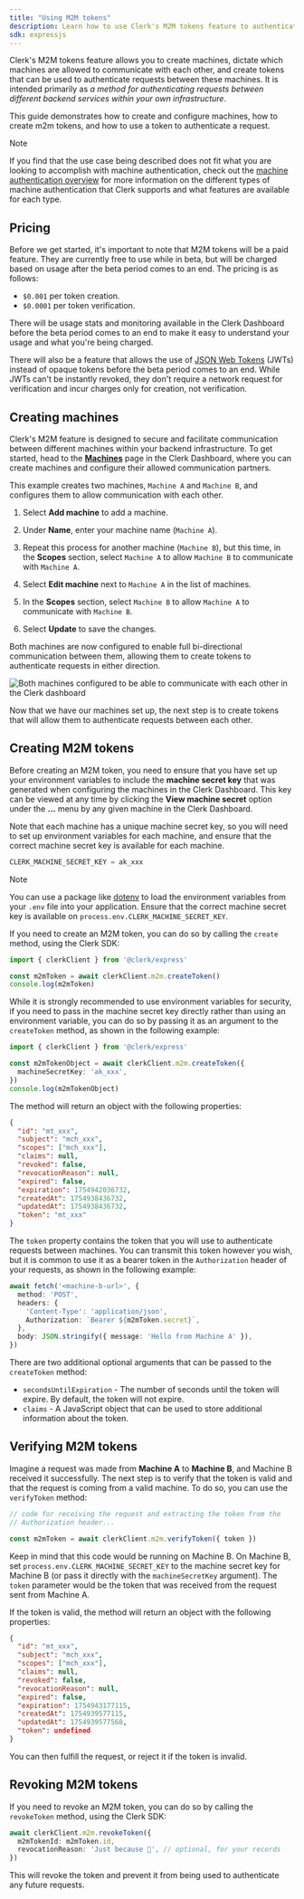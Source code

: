 ```yaml
---
title: "Using M2M tokens"
description: Learn how to use Clerk's M2M tokens feature to authenticate requests between machines.
sdk: expressjs
---
```


<If sdk="expressjs">
  <TutorialHero
    exampleRepo={[
{
  title: "Express & Clerk M2M Tokens Demo Repo",
  link: "https://github.com/clerk/m2m-example/tree/main"
}
]}
    beforeYouStart={[
{
  title: "A Clerk application is required.",
  link: "/docs/quickstarts/setup-clerk",
  icon: "clerk",
}
]}
  />
</If>

Clerk's M2M tokens feature allows you to create machines, dictate which machines are allowed to communicate with each other, and create tokens that can be used to authenticate requests between these machines. It is intended primarily as _a method for authenticating requests between different backend services within your own infrastructure_.

This guide demonstrates how to create and configure machines, how to create m2m tokens, and how to use a token to authenticate a request.

> [!NOTE]
> If you find that the use case being described does not fit what you are looking to accomplish with machine authentication, check out the [machine authentication overview](/docs/machine-auth/overview) for more information on the different types of machine authentication that Clerk supports and what features are available for each type.

## Pricing

Before we get started, it's important to note that M2M tokens will be a paid feature. They are currently free to use while in beta, but will be charged based on usage after the beta period comes to an end. The pricing is as follows:

- `$0.001` per token creation.
- `$0.0001` per token verification.

There will be usage stats and monitoring available in the Clerk Dashboard before the beta period comes to an end to make it easy to understand your usage and what you're being charged.

There will also be a feature that allows the use of [JSON Web Tokens](https://en.wikipedia.org/wiki/JSON_Web_Token) (JWTs) instead of opaque tokens before the beta period comes to an end. While JWTs can't be instantly revoked, they don't require a network request for verification and incur charges only for creation, not verification.

## Creating machines

Clerk's M2M feature is designed to secure and facilitate communication between different machines within your backend infrastructure. To get started, head to the [**Machines**](https://dashboard.clerk.com/last-active?path=machines) page in the Clerk Dashboard, where you can create machines and configure their allowed communication partners.

This example creates two machines, `Machine A` and `Machine B`, and configures them to allow communication with each other.

1. Select **Add machine** to add a machine.

1. Under **Name**, enter your machine name (`Machine A`).

1. Repeat this process for another machine (`Machine B`), but this time, in the **Scopes** section, select `Machine A` to allow `Machine B` to communicate with `Machine A`.

1. Select **Edit machine** next to `Machine A` in the list of machines.

1. In the **Scopes** section, select `Machine B` to allow `Machine A` to communicate with `Machine B`.

1. Select **Update** to save the changes.

Both machines are now configured to enable full bi-directional communication between them, allowing them to create tokens to authenticate requests in either direction.

![Both machines configured to be able to communicate with each other in the Clerk dashboard](/docs/images/machine-auth/final-config.jpg)

Now that we have our machines set up, the next step is to create tokens that will allow them to authenticate requests between each other.

## Creating M2M tokens

Before creating an M2M token, you need to ensure that you have set up your environment variables to include the **machine secret key** that was generated when configuring the machines in the Clerk Dashboard. This key can be viewed at any time by clicking the **View machine secret** option under the **...** menu by any given machine in the Clerk Dashboard.

Note that each machine has a unique machine secret key, so you will need to set up environment variables for each machine, and ensure that the correct machine secret key is available for each machine.

```ts {{ filename: '.env' }}
CLERK_MACHINE_SECRET_KEY = ak_xxx
```

> [!NOTE]
> You can use a package like [dotenv](https://www.npmjs.com/package/dotenv) to load the environment variables from your `.env` file into your application. Ensure that the correct machine secret key is available on `process.env.CLERK_MACHINE_SECRET_KEY`.

If you need to create an M2M token, you can do so by calling the `create` method, using the Clerk SDK:

```ts
import { clerkClient } from '@clerk/express'

const m2mToken = await clerkClient.m2m.createToken()
console.log(m2mToken)
```

While it is strongly recommended to use environment variables for security, if you need to pass in the machine secret key directly rather than using an environment variable, you can do so by passing it as an argument to the `createToken` method, as shown in the following example:

```ts
import { clerkClient } from '@clerk/express'

const m2mTokenObject = await clerkClient.m2m.createToken({
  machineSecretKey: 'ak_xxx',
})
console.log(m2mTokenObject)
```

The method will return an object with the following properties:

```json
{
  "id": "mt_xxx",
  "subject": "mch_xxx",
  "scopes": ["mch_xxx"],
  "claims": null,
  "revoked": false,
  "revocationReason": null,
  "expired": false,
  "expiration": 1754942036732,
  "createdAt": 1754938436732,
  "updatedAt": 1754938436732,
  "token": "mt_xxx"
}
```

The `token` property contains the token that you will use to authenticate requests between machines. You can transmit this token however you wish, but it is common to use it as a bearer token in the `Authorization` header of your requests, as shown in the following example:

```ts
await fetch('<machine-b-url>', {
  method: 'POST',
  headers: {
    'Content-Type': 'application/json',
    Authorization: `Bearer ${m2mToken.secret}`,
  },
  body: JSON.stringify({ message: 'Hello from Machine A' }),
})
```

There are two additional optional arguments that can be passed to the `createToken` method:

- `secondsUntilExpiration` - The number of seconds until the token will expire. By default, the token will not expire.
- `claims` - A JavaScript object that can be used to store additional information about the token.

## Verifying M2M tokens

Imagine a request was made from **Machine A** to **Machine B**, and Machine B received it successfully. The next step is to verify that the token is valid and that the request is coming from a valid machine. To do so, you can use the `verifyToken` method:

```ts
// code for receiving the request and extracting the token from the
// Authorization header...

const m2mToken = await clerkClient.m2m.verifyToken({ token })
```

Keep in mind that this code would be running on Machine B. On Machine B, set `process.env.CLERK_MACHINE_SECRET_KEY` to the machine secret key for Machine B (or pass it directly with the `machineSecretKey` argument). The `token` parameter would be the token that was received from the request sent from Machine A.

If the token is valid, the method will return an object with the following properties:

```json
{
  "id": "mt_xxx",
  "subject": "mch_xxx",
  "scopes": ["mch_xxx"],
  "claims": null,
  "revoked": false,
  "revocationReason": null,
  "expired": false,
  "expiration": 1754943177115,
  "createdAt": 1754939577115,
  "updatedAt": 1754939577568,
  "token": undefined
}
```

You can then fulfill the request, or reject it if the token is invalid.

## Revoking M2M tokens

If you need to revoke an M2M token, you can do so by calling the `revokeToken` method, using the Clerk SDK:

```ts
await clerkClient.m2m.revokeToken({
  m2mTokenId: m2mToken.id,
  revocationReason: 'Just because 🤪', // optional, for your records
})
```

This will revoke the token and prevent it from being used to authenticate any future requests.
